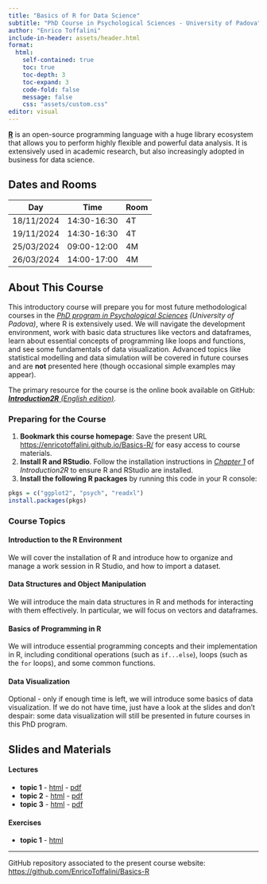 ```yaml
---
title: "Basics of R for Data Science"
subtitle: "PhD Course in Psychological Sciences - University of Padova"
author: "Enrico Toffalini"
include-in-header: assets/header.html
format: 
  html:
    self-contained: true
    toc: true   
    toc-depth: 3  
    toc-expand: 3
    code-fold: false 
    message: false
    css: "assets/custom.css"
editor: visual
---
```


[**R**](https://www.r-project.org/){target="_blank"} is an open-source programming language with a huge library ecosystem that allows you to perform highly flexible and powerful data analysis. It is extensively used in academic research, but also increasingly adopted in business for data science.

## Dates and Rooms

| Day        | Time        | Room |
|------------|-------------|------|
| 18/11/2024 | 14:30-16:30 | 4T   |
| 19/11/2024 | 14:30-16:30 | 4T   |
| 25/03/2024 | 09:00-12:00 | 4M   |
| 26/03/2024 | 14:00-17:00 | 4M   |

## About This Course

This introductory course will prepare you for most future methodological courses in the [*PhD program in Psychological Sciences*](https://dottorato.psy.unipd.it/en){target="_blank"} *(University of Padova)*, where R is extensively used. We will navigate the development environment, work with basic data structures like vectors and dataframes, learn about essential concepts of programming like loops and functions, and see some fundamentals of data visualization. Advanced topics like statistical modelling and data simulation will be covered in future courses and are **not** presented here (though occasional simple examples may appear).

The primary resource for the course is the online book available on GitHub: [***Introduction2R** (English edition)*](https://psicostat.github.io/Introduction2R_EN/){target="_blank"}.

### Preparing for the Course

1.  **Bookmark this course homepage**: Save the present URL [https://enricotoffalini.github.io/Basics-R/](https://enricotoffalini.github.io/Basics-R/){target="_blank"} for easy access to course materials.
2.  **Install R and RStudio**. Follow the installation instructions in [*Chapter 1*](https://psicostat.github.io/Introduction2R_EN/install.html){target="_blank"} of *Introduction2R* to ensure R and RStudio are installed.
3.  **Install the following R packages** by running this code in your R console:

``` r
pkgs = c("ggplot2", "psych", "readxl")
install.packages(pkgs)
```

### Course Topics

#### Introduction to the R Environment

We will cover the installation of R and introduce how to organize and manage a work session in R Studio, and how to import a dataset.

#### Data Structures and Object Manipulation

We will introduce the main data structures in R and methods for interacting with them effectively. In particular, we will focus on vectors and dataframes.

#### Basics of Programming in R

We will introduce essential programming concepts and their implementation in R, including conditional operations (such as `if...else`), loops (such as the `for` loops), and some common functions.

#### Data Visualization

Optional - only if enough time is left, we will introduce some basics of data visualization. If we do not have time, just have a look at the slides and don't despair: some data visualization will still be presented in future courses in this PhD program.

## Slides and Materials

#### Lectures

-   **topic 1** - [html](slides/0.GettingStartedR.html){target="_blank"} - [pdf](Slides/0.GettingStartedR.pdf){target="_blank"}
-   **topic 2** - [html](slides/xxxxxxxxxxxxxxxxxx){target="_blank"} - [pdf](xxxxxxxxxxxxxxxxxx){target="_blank"}
-   **topic 3** - [html](slides/xxxxxxxxxxxxxxxxxx){target="_blank"} - [pdf](xxxxxxxxxxxxxxxxxx){target="_blank"}

#### Exercises

-   **topic 1** - [html](exercises/0-Exercises-First-steps.html){target="_blank"}

------------------------------------------------------------------------

<p style="font-size:12px;">

GitHub repository associated to the present course website: [https://github.com/EnricoToffalini/Basics-R](https://github.com/EnricoToffalini/Basics-R){target="_blank"}

</p>
